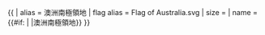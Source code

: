{{ {{{1<noinclude>|country showdata</noinclude>}}}
| alias = 澳洲南極領地
| flag alias = Flag of Australia.svg
| size = {{{size|}}}
| name = {{#if: {{{name|}}} | {{{name|}}} |澳洲南極領地}}
}}